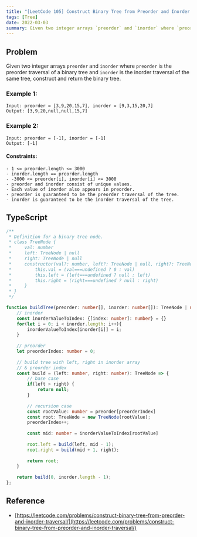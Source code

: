 ```yaml
---
title: "[LeetCode 105] Construct Binary Tree from Preorder and Inorder Traversal"
tags: [Tree]
date: 2022-03-03
summary: Given two integer arrays `preorder` and `inorder` where `preorder` is the preorder traversal of a binary tree and `inorder` is the inorder traversal of the same tree, construct and return the binary tree.
---
```


## Problem

Given two integer arrays `preorder` and `inorder` where `preorder` is the preorder traversal of a binary tree and `inorder` is the inorder traversal of the same tree, construct and return the binary tree.

### Example 1:

```
Input: preorder = [3,9,20,15,7], inorder = [9,3,15,20,7]
Output: [3,9,20,null,null,15,7]
```

### Example 2:

```
Input: preorder = [-1], inorder = [-1]
Output: [-1]
```
 
#### Constraints:

```
- 1 <= preorder.length <= 3000
- inorder.length == preorder.length
- -3000 <= preorder[i], inorder[i] <= 3000
- preorder and inorder consist of unique values.
- Each value of inorder also appears in preorder.
- preorder is guaranteed to be the preorder traversal of the tree.
- inorder is guaranteed to be the inorder traversal of the tree.
```

## TypeScript

```typescript
/**
 * Definition for a binary tree node.
 * class TreeNode {
 *     val: number
 *     left: TreeNode | null
 *     right: TreeNode | null
 *     constructor(val?: number, left?: TreeNode | null, right?: TreeNode | null) {
 *         this.val = (val===undefined ? 0 : val)
 *         this.left = (left===undefined ? null : left)
 *         this.right = (right===undefined ? null : right)
 *     }
 * }
 */

function buildTree(preorder: number[], inorder: number[]): TreeNode | null {
    // inorder
    const inorderValueToIndex: {[index: number]: number} = {}
    for(let i = 0; i < inorder.length; i++){
        inorderValueToIndex[inorder[i]] = i;
    }
    
    // preorder
    let preorderIndex: number = 0;
    
    // build tree with left, right in inorder array
    // & preorder index
    const build = (left: number, right: number): TreeNode => {
        // base case
        if(left > right) {
            return null;
        }
        
        // recursion case
        const rootValue: number = preorder[preorderIndex]
        const root: TreeNode = new TreeNode(rootValue);
        preorderIndex++;
        
        const mid: number = inorderValueToIndex[rootValue]
        
        root.left = build(left, mid - 1);
        root.right = build(mid + 1, right);
        
        return root;
    }
    
    return build(0, inorder.length - 1);
};
```

## Reference

- [https://leetcode.com/problems/construct-binary-tree-from-preorder-and-inorder-traversal/](https://leetcode.com/problems/construct-binary-tree-from-preorder-and-inorder-traversal/)
